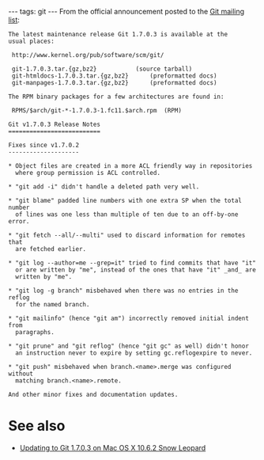 ---
tags: git
---
From the official announcement posted to the [[Git mailing list]]:

<pre>The latest maintenance release Git 1.7.0.3 is available at the
usual places:

 http://www.kernel.org/pub/software/scm/git/

 git-1.7.0.3.tar.{gz,bz2}			(source tarball)
 git-htmldocs-1.7.0.3.tar.{gz,bz2}		(preformatted docs)
 git-manpages-1.7.0.3.tar.{gz,bz2}		(preformatted docs)

The RPM binary packages for a few architectures are found in:

 RPMS/$arch/git-*-1.7.0.3-1.fc11.$arch.rpm	(RPM)

Git v1.7.0.3 Release Notes
==========================

Fixes since v1.7.0.2
--------------------

* Object files are created in a more ACL friendly way in repositories
  where group permission is ACL controlled.

* "git add -i" didn't handle a deleted path very well.

* "git blame" padded line numbers with one extra SP when the total number
  of lines was one less than multiple of ten due to an off-by-one error.

* "git fetch --all/--multi" used to discard information for remotes that
  are fetched earlier.

* "git log --author=me --grep=it" tried to find commits that have "it"
  or are written by "me", instead of the ones that have "it" _and_ are
  written by "me".

* "git log -g branch" misbehaved when there was no entries in the reflog
  for the named branch.

* "git mailinfo" (hence "git am") incorrectly removed initial indent from
  paragraphs.

* "git prune" and "git reflog" (hence "git gc" as well) didn't honor
  an instruction never to expire by setting gc.reflogexpire to never.

* "git push" misbehaved when branch.<name>.merge was configured without
  matching branch.<name>.remote.

And other minor fixes and documentation updates.</pre>

= See also =

* [[Updating to Git 1.7.0.3 on Mac OS X 10.6.2 Snow Leopard]]

